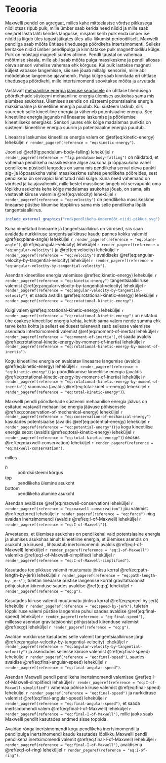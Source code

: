 \onecolumn

# Teooria

Maxwelli pendel on agregaat, milles kahe mitteelastse võrdse pikkusega niidi otsas ripub pulk, mille ümber saab kerida need niidid ja mille saab seejärel lasta lahti kerides langusse, misjärel kerib pulk enda ümber ise niidid ja liigub üles tagasi jätkates üles-alla-liikumist perioodiliselt. Maxwelli pendliga saab mõõta ühtlase tihedusega pöördkeha intertsimomenti. Selleks keritakse niidid ümber pendlipulga ja kinnitatakse pulk magnethoidiku külge. Pulk on mõistagi magneti suhtes afiinne. Pendli taustal on vahemaa mõõtmise skaala, mille abil saab mõõta pulga massikeskme ja pendli allosas oleva sensori vahelise vahemaa ehk kõrguse. Kui pulk lastakse magneti küljest vabasse langemisse, siis see jõuab millalgi sensorini, mille abil mõõdetakse langemise ajavahemik. Pulga külge saab kinnitada eri ühtlase tihedusega pöördkehi, mille intertsimomenti soovitakse mõõta ja arvutada.

Vastavalt [mehaanilise energia jäävuse seadusele](#conservation-of-mechanical-energy) on ühtlase tihedusega pöördkehade süsteemi mehaaniline energia ülemises asukohas sama mis alumises asukohas. Ülemises asendis on süsteemi potentsiaalne energia maksimaalne ja kineetiline energia puudub. Kui süsteem laskub, siis suureneb selle kineetiline energia ja väheneb potentsiaalne energia. See kineetiline energia jaguneb nii lineaarse laskumise ja pöörlemise kineetiliseks energiaks. Sensori juures ehk kõige madalamas punktis on süsteemi kineetiline energia suurim ja potentsiaalne energia puudub.

Lineaarse laskumise kineetilise energia  valem on \@ref(eq:kinetic-energy) leheküljel `r render_pageref(reference = "eq:kinetic-energy")`.

Joonisel \@ref(fig:pendulum-body-falling) leheküljel `r render_pageref(reference = "fig:pendulum-body-falling")` on näidatud, et vahemaa pendlikeha massikeskme algse asukoha ja lõppasukoha vahel pendlikeha püstiselt langedes on sama mis pendlikeha serval oleva punkti alg- ja lõppasukoha vahel massikeskme suhtes pendlikeha pööreldes, sest pendlikeha on servapidi kinnitatud niidi külge. Kuna need vahemaad on võrdsed ja ka ajavahemik, mille kestel massikese langeb või servapunkt oma lõplikku asukohta keha kõige madalamas asukohas jõuab, on sama, siis vastavalt kiiruse valemile \@ref(eq:velocity) leheküljel `r render_pageref(reference = "eq:velocity")` on pendlikeha massikeskme lineaarse püstise liikumise lõppkiirus sama mis selle pendlikeha lõplik tangentsiaalkiirus.
    
```r
include_external_graphics("rmd/pendlikeha-ümbermõõt-niidi-pikkus.svg")

```

Kuna nimetatud lineaarne ja tangentsiaalkiirus on võrdsed, siis saan avaldada nurkkiiruse tangentsiaalkiiruse kaudu pannes kokku valemid \@ref(eq:plane-angle) leheküljel `r render_pageref(reference = "eq:plane-angle")`, \@ref(eq:angular-velocity) leheküljel `r render_pageref(reference = "eq:angular-velocity")` ja \@ref(eq:velocity) leheküljel `r render_pageref(reference = "eq:velocity")` avaldiseks \@ref(eq:angular-velocity-by-tangential-velocity) leheküljel `r render_pageref(reference = "eq:angular-velocity-by-tangential-velocity")`.

```{=tex}
\begin{align}
\omega = \frac{\mathrm{d}(\frac{s}{r})}{\mathrm{d}(t)} = \frac{\vec{v}}{r}.
(\#eq:angular-velocity-by-tangential-velocity)
\end{align}

```

Asendan kineetilise energia valemisse \@ref(eq:kinetic-energy) leheküljel `r render_pageref(reference = "eq:kinetic-energy")` tangentsiaalkiiruse valemist \@ref(eq:angular-velocity-by-tangential-velocity) leheküljel `r render_pageref(reference = "eq:angular-velocity-by-tangential-velocity")`, et saada avaldis \@ref(eq:rotational-kinetic-energy) leheküljel `r render_pageref(reference = "eq:rotational-kinetic-energy")`.

```{=tex}
\begin{align}
E_\mathrm{k}(\text{angular}) = \frac{m \times (\omega \times r)^2}{2} = \frac{m \times \omega^2 \times r^2}{2}.
(\#eq:rotational-kinetic-energy)
\end{align}

```

Kuigi valem \@ref(eq:rotational-kinetic-energy) leheküljel `r render_pageref(reference = "eq:rotational-kinetic-energy")` on esitatud ühe osakese kineetilise energia kohta, kehtib sama valem nende summa ehk terve keha kohta ja sellest eeldusest tulenevalt saab sellesse valemisse asendada intertsimomendi valemist \@ref(eq:moment-of-inertia) leheküljel `r render_pageref(reference = "eq:moment-of-inertia")`, et saada avaldis \@ref(eq:rotational-kinetic-energy-by-moment-of-inertia) leheküljel `r render_pageref(reference = "eq:rotational-kinetic-energy-by-moment-of-inertia")`.

```{=tex}
\begin{align}
E_\mathrm{k}(\text{angular}) = \frac{I \times \omega^2}{2}.
(\#eq:rotational-kinetic-energy-by-moment-of-inertia)
\end{align}

```

Kogu kineetiline energia on avaldatav lineaarse langemise (avaldis \@ref(eq:kinetic-energy) leheküljel `r render_pageref(reference = "eq:kinetic-energy")`) ja pöördliikumise kineetilise energia (avaldis \@ref(eq:rotational-kinetic-energy-by-moment-of-inertia) leheküljel `r render_pageref(reference = "eq:rotational-kinetic-energy-by-moment-of-inertia")`) summana (avaldis \@ref(eq:total-kinetic-energy) leheküljel `r render_pageref(reference = "eq:total-kinetic-energy")`).

```{=tex}
\begin{align}
E_\mathrm{k} = \frac{m \cdot v^2}{2} + \frac{I \times \omega^2}{2}.
(\#eq:total-kinetic-energy)
\end{align}

```

Maxwelli pendli pöördkehade süsteemi mehaanilise energia jäävus on esitatud vastavalt mehaanilise energia jäävuse põhiseosele \@ref(eq:conservation-of-mechanical-energy) leheküljel `r render_pageref(reference = "eq:conservation-of-mechanical-energy")` kasutades potentsiaalse (avaldis \@ref(eq:potential-energy) leheküljel `r render_pageref(reference = "eq:potential-energy")`) ja kogu kineetilise energia seost (avaldis \@ref(eq:total-kinetic-energy) leheküljel `r render_pageref(reference = "eq:total-kinetic-energy")`) seoses \@ref(eq:maxwell-conservation) leheküljel `r render_pageref(reference = "eq:maxwell-conservation")`.

```{=tex}
\begin{align}
\int{\vec{F}} \cdot \mathrm{d}(h_\mathrm{top}) + \frac{m \times v_\mathrm{top}^2}{2} + \frac{I \times \omega_\mathrm{top}^2}{2} = \int{\vec{F}} \cdot \mathrm{d}(h_\mathrm{bottom}) + \frac{m \times v_\mathrm{bottom}^2}{2} + \frac{I \times \omega_\mathrm{bottom}^2}{2},
(\#eq:maxwell-conservation)
\end{align}

```

milles

$h$
: pöördsüsteemi kõrgus

$\mathrm{top}$
: pendlikeha ülemine asukoht

$\mathrm{bottom}$
: pendlikeha alumine asukoht

Asendan avaldisse \@ref(eq:maxwell-conservation) leheküljel `r render_pageref(reference = "eq:maxwell-conservation")` jõu valemist \@ref(eq:force) leheküljel `r render_pageref(reference = "eq:force")` ning avaldan inertsimomendi (avaldis \@ref(eq:I-of-Maxwell) leheküljel `r render_pageref(reference = "eq:I-of-Maxwell")`).

```{=tex}
\begin{align}
m \times g \times h_\mathrm{top} + \frac{m \times v_\mathrm{top}^2}{2} + \frac{I \times \omega_\mathrm{top}^2}{2} &= m \times g \times h_\mathrm{bottom} + \frac{m \times v_\mathrm{bottom}^2}{2} + \frac{I \times \omega_\mathrm{bottom}^2}{2}\\
\frac{I \times \omega_\mathrm{top}^2}{2} - \frac{I \times \omega_\mathrm{bottom}^2}{2} &= m \times g \times h_\mathrm{bottom} + \frac{m \times v_\mathrm{bottom}^2}{2}\\
&- m \times g \times h_\mathrm{top} - \frac{m \times v_\mathrm{top}^2}{2}\\
I \times (\frac{\omega_\mathrm{top}^2}{2} - \frac{\omega_\mathrm{bottom}^2}{2}) &= m \times (g \times (h_\mathrm{bottom} - h_\mathrm{top}) + \frac{v_\mathrm{bottom}^2 - v_\mathrm{top}^2}{2})\\
I &= \frac{m \times (2 \times g \times (h_\mathrm{bottom} - h_\mathrm{top}) + v_\mathrm{bottom}^2 - v_\mathrm{top}^2)}{\omega_\mathrm{top}^2 - \omega_\mathrm{bottom}^2}.
(\#eq:I-of-Maxwell)
\end{align}

```

Arvestades, et ülemises asukohas on pendlikehal vaid potentsiaalne energia ja alumises asukohas ainult kineetiline energia, et ülemises asendis on asukoht ja kiirused \num{0}, lihtsustub inertsimomendi avaldis \@ref(eq:I-of-Maxwell) leheküljel `r render_pageref(reference = "eq:I-of-Maxwell")` valemiks \@ref(eq:I-of-Maxwell-simplified) leheküljel `r render_pageref(reference = "eq:I-of-Maxwell-simplified")`.

```{=tex}
\begin{align}
I &= \frac{m \times (2 \times g \times h + v_\mathrm{bottom}^2)}{-\omega_\mathrm{bottom}^2} = -\frac{m \times (2 \times g \times h + v_\mathrm{bottom}^2)}{\omega_\mathrm{bottom}^2}.
(\#eq:I-of-Maxwell-simplified)
\end{align}

```

Kasutades tee pikkuse valemit muutumatu jõnksu korral \@ref(eq:path-length-by-jerk) leheküljel `r render_pageref(reference = "eq:path-length-by-jerk")`, tuletan lineaarse püstise langemise korral gravitatsioonist põhjustatud kiirenduse saades avaldise \@ref(eq:g) leheküljel `r render_pageref(reference = "eq:g")`.

```{=tex}
\begin{align}
h &= \frac{0 \times t^3}{6} + \frac{g \times t^2}{2} + 0 \times t + 0,\\
\frac{g \times t^2}{2} &= h,\\
g &= \frac{2 \times h}{t^2}.
(\#eq:g)
\end{align}

```

Kasutades kiiruse valemit muutumatu jõnksu korral \@ref(eq:speed-by-jerk) leheküljel `r render_pageref(reference = "eq:speed-by-jerk")`, tuletan lõppkiiruse valemi püstise langemise puhul saades avaldise \@ref(eq:final-speed) leheküljel `r render_pageref(reference = "eq:final-speed")`, millesse asendan gravitatsioonist põhjustatud kiirenduse valemist \@ref(eq:g) leheküljel `r render_pageref(reference = "eq:g")`.

```{=tex}
\begin{align}
v = \frac{0 \times t^2}{2} + g \times t + 0 = \frac{2 \times h}{t}.
(\#eq:final-speed)
\end{align}

```

Avaldan nurkkiiruse kasutades selle valemit tangentsiaalkiiruse järgi \@ref(eq:angular-velocity-by-tangential-velocity) leheküljel `r render_pageref(reference = "eq:angular-velocity-by-tangential-velocity")` ja asendades sellesse kiiruse valemist \@ref(eq:final-speed) leheküljel `r render_pageref(reference = "eq:final-speed")`, saades avaldise \@ref(eq:final-angular-speed) leheküljel `r render_pageref(reference = "eq:final-angular-speed")`.

```{=tex}
\begin{align}
\omega = \frac{\frac{2 \times h}{t}}{r} = \frac{2 \times h}{r \times t}.
(\#eq:final-angular-speed)
\end{align}

```

Asendan Maxwelli pendli pendlikeha inertsimomendi valemisse \@ref(eq:I-of-Maxwell-simplified) leheküljel `r render_pageref(reference = "eq:I-of-Maxwell-simplified")` vahemaa põhise kiiruse valemist \@ref(eq:final-speed) leheküljel `r render_pageref(reference = "eq:final-speed")` ja nurkkiiruse valemist \@ref(eq:final-angular-speed) leheküljel `r render_pageref(reference = "eq:final-angular-speed")`, et saada inertsimomendi valem \@ref(eq:final-I-of-Maxwell) leheküljel `r render_pageref(reference = "eq:final-I-of-Maxwell")`, mille jaoks saab Maxwelli pendlit kasutades andmed sisse toppida.

```{=tex}
\begin{align}
I = -\frac{m \times (2 \times g \times h + (\frac{2 \times h}{t})^2)}{(\frac{2 \times h}{r \times t})^2} = -m \times (\frac{g \times r^2 \times t^2}{2 \times h} + r^2) =\\
-m \times r^2 \times (\frac{g \times t^2}{2 \times h} + 1).
(\#eq:final-I-of-Maxwell)
\end{align}

```

Avaldan rõnga inertsimomendi kogu pendlikeha inertsimomendi ja pendlipulga inertsimomendi kaudu kasutades lõplikku Maxwelli pendli pendlikeha inertsimomendi valemit \@ref(eq:final-I-of-Maxwell) leheküljel `r render_pageref(reference = "eq:final-I-of-Maxwell")`, avaldisena \@ref(eq:I-of-ring) leheküljel `r render_pageref(reference = "eq:I-of-ring")`.

```{=tex}
\begin{align}
I_\text{r} &= I - I_0 =\\
-(m_0 + m_\text{r}) \times r^2 \times (\frac{g \times t^2}{2 \times h} + 1) - (-m_0 \times r^2 \times (\frac{g \times t^2}{2 \times h} + 1)) &=\\
r^2 \times (\frac{g \times t^2}{2 \times h} + 1) \times (m_0 -m_0 - m_\text{r}) &=\\
r^2 \times (\frac{g \times t^2}{2 \times h} + 1) \times (-m_\text{r}) &=\\
-m_\text{r} \times r^2 \times (\frac{g \times t^2}{2 \times h} + 1).
(\#eq:I-of-ring)
\end{align}

```


\twocolumn
